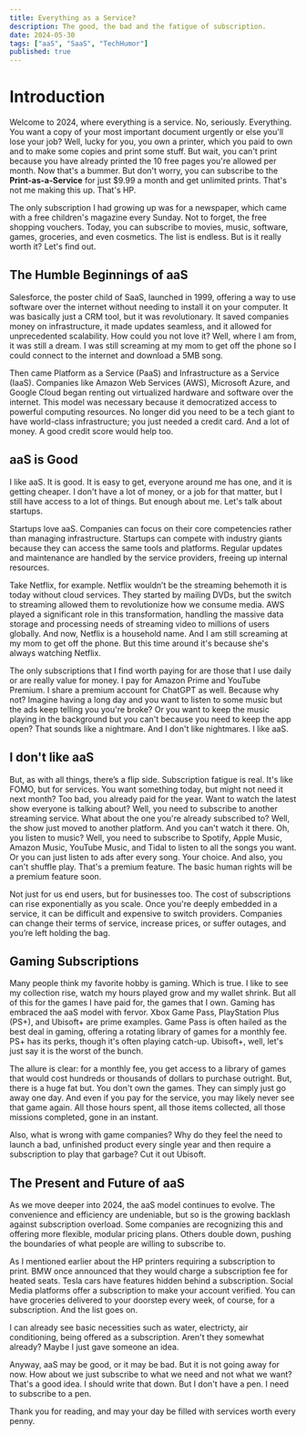 ```yaml
---
title: Everything as a Service?
description: The good, the bad and the fatigue of subscription.
date: 2024-05-30
tags: ["aaS", "SaaS", "TechHumor"]
published: true
---
```


# Introduction

Welcome to 2024, where everything is a service. No, seriously. Everything. You want a copy of your most important document urgently or else you'll lose your job? Well, lucky for you, you own a printer, which you paid to own and to make some copies and print some stuff. But wait, you can't print because you have already printed the 10 free pages you're allowed per month. Now that's a bummer. But don't worry, you can subscribe to the **Print-as-a-Service** for just $9.99 a month and get unlimited prints. That's not me making this up. That's HP.

The only subscription I had growing up was for a newspaper, which came with a free children's magazine every Sunday. Not to forget, the free shopping vouchers. Today, you can subscribe to movies, music, software, games, groceries, and even cosmetics. The list is endless. But is it really worth it? Let's find out.

## The Humble Beginnings of aaS

Salesforce, the poster child of SaaS, launched in 1999, offering a way to use software over the internet without needing to install it on your computer. It was basically just a CRM tool, but it was revolutionary. It saved companies money on infrastructure, it made updates seamless, and it allowed for unprecedented scalability. How could you not love it? Well, where I am from, it was still a dream. I was still screaming at my mom to get off the phone so I could connect to the internet and download a 5MB song.

Then came Platform as a Service (PaaS) and Infrastructure as a Service (IaaS). Companies like Amazon Web Services (AWS), Microsoft Azure, and Google Cloud began renting out virtualized hardware and software over the internet. This model was necessary because it democratized access to powerful computing resources. No longer did you need to be a tech giant to have world-class infrastructure; you just needed a credit card. And a lot of money. A good credit score would help too.

## aaS is Good

I like aaS. It is good. It is easy to get, everyone around me has one, and it is getting cheaper. I don't have a lot of money, or a job for that matter, but I still have access to a lot of things. But enough about me. Let's talk about startups.

Startups love aaS. Companies can focus on their core competencies rather than managing infrastructure. Startups can compete with industry giants because they can access the same tools and platforms. Regular updates and maintenance are handled by the service providers, freeing up internal resources.

Take Netflix, for example. Netflix wouldn’t be the streaming behemoth it is today without cloud services. They started by mailing DVDs, but the switch to streaming allowed them to revolutionize how we consume media. AWS played a significant role in this transformation, handling the massive data storage and processing needs of streaming video to millions of users globally. And now, Netflix is a household name. And I am still screaming at my mom to get off the phone. But this time around it's because she's always watching Netflix.

The only subscriptions that I find worth paying for are those that I use daily or are really value for money. I pay for Amazon Prime and YouTube Premium. I share a premium account for ChatGPT as well. Because why not? Imagine having a long day and you want to listen to some music but the ads keep telling you you're broke? Or you want to keep the music playing in the background but you can't because you need to keep the app open? That sounds like a nightmare. And I don't like nightmares. I like aaS.

## I don't like aaS

But, as with all things, there’s a flip side. Subscription fatigue is real. It's like FOMO, but for services. You want something today, but might not need it next month? Too bad, you already paid for the year. Want to watch the latest show everyone is talking about? Well, you need to subscribe to another streaming service. What about the one you're already subscribed to? Well, the show just moved to another platform. And you can't watch it there. Oh, you listen to music? Well, you need to subscribe to Spotify, Apple Music, Amazon Music, YouTube Music, and Tidal to listen to all the songs you want. Or you can just listen to ads after every song. Your choice. And also, you can't shuffle play. That's a premium feature. The basic human rights will be a premium feature soon. 

Not just for us end users, but for businesses too. The cost of subscriptions can rise exponentially as you scale. Once you're deeply embedded in a service, it can be difficult and expensive to switch providers. Companies can change their terms of service, increase prices, or suffer outages, and you’re left holding the bag.

## Gaming Subscriptions

Many people think my favorite hobby is gaming. Which is true. I like to see my collection rise, watch my hours played grow and my wallet shrink. But all of this for the games I have paid for, the games that I own. Gaming has embraced the aaS model with fervor. Xbox Game Pass, PlayStation Plus (PS+), and Ubisoft+ are prime examples. Game Pass is often hailed as the best deal in gaming, offering a rotating library of games for a monthly fee. PS+ has its perks, though it's often playing catch-up. Ubisoft+, well, let's just say it is the worst of the bunch.

The allure is clear: for a monthly fee, you get access to a library of games that would cost hundreds or thousands of dollars to purchase outright. But, there is a huge fat but. You don't own the games. They can simply just go away one day. And even if you pay for the service, you may likely never see that game again. All those hours spent, all those items collected, all those missions completed, gone in an instant. 

Also, what is wrong with game companies? Why do they feel the need to launch a bad, unfinished product every single year and then require a subscription to play that garbage? Cut it out Ubisoft.

## The Present and Future of aaS

As we move deeper into 2024, the aaS model continues to evolve. The convenience and efficiency are undeniable, but so is the growing backlash against subscription overload. Some companies are recognizing this and offering more flexible, modular pricing plans. Others double down, pushing the boundaries of what people are willing to subscribe to.

As I mentioned earlier about the HP printers requiring a subscription to print. BMW once announced that they would charge a subscription fee for heated seats. Tesla cars have features hidden behind a subscription. Social Media platforms offer a subscription to make your account verified. You can have groceries delivered to your doorstep every week, of course, for a subscription. And the list goes on. 

I can already see basic necessities such as water, electricty, air conditioning, being offered as a subscription. Aren't they somewhat already? Maybe I just gave someone an idea. 

Anyway, aaS may be good, or it may be bad. But it is not going away for now. How about we just subscribe to what we need and not what we want? That's a good idea. I should write that down. But I don't have a pen. I need to subscribe to a pen. 

Thank you for reading, and may your day be filled with services worth every penny.